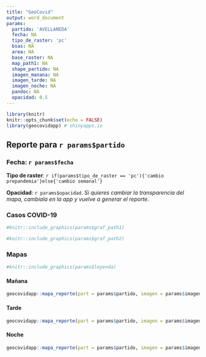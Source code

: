 ```yaml
---
title: "GeoCovid"
output: word_document
params:
  partido: 'AVELLANEDA'
  fecha: NA
  tipo_de_raster: 'pc'
  bsas: NA
  area: NA
  base_raster: NA
  map_path1: NA
  shape_partido: NA
  imagen_manana: NA
  imagen_tarde: NA
  imagen_noche: NA
  pandoc: NA
  opacidad: 0.5
---
```


```r
library(knitr)
knitr::opts_chunk$set(echo = FALSE)
library(geocovidapp) # shinyapps.io
```

## Reporte para `r params$partido` 
### Fecha: `r params$fecha`
**Tipo de raster**: `r if(params$tipo_de_raster == 'pc'){'cambio prepandemia'}else{'cambio semanal'}`

**Opacidad**: `r params$opacidad`. 
*Si quieres cambiar la transparencia del mapa, cambiala en la app y vuelve a
generar el reporte.*

### Casos COVID-19
```r

#knitr::include_graphics(params$graf_path1)

```

```r

#knitr::include_graphics(params$graf_path2)

```

### Mapas

```r

#knitr::include_graphics(params$leyenda)

```

#### Mañana



```r

geocovidapp::mapa_reporte(part = params$partido, imagen = params$imagen_manana)

```


#### Tarde
```r

geocovidapp::mapa_reporte(part = params$partido, imagen = params$imagen_tarde)

```

#### Noche
```r

geocovidapp::mapa_reporte(part = params$partido, imagen = params$imagen_noche)

```
